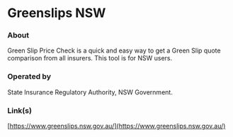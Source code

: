 # Greenslips NSW

### About

Green Slip Price Check is a quick and easy way to get a Green Slip quote comparison from all insurers. This tool is for NSW users.

### Operated by

State Insurance Regulatory Authority, NSW Government.

### Link(s)

[https://www.greenslips.nsw.gov.au/](https://www.greenslips.nsw.gov.au/)
